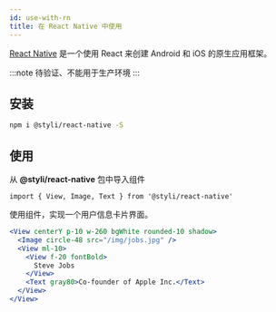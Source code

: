 ```yaml
---
id: use-with-rn
title: 在 React Native 中使用
---
```



[React Native](https://reactnative.dev/) 是一个使用 React 来创建 Android 和 iOS 的原生应用框架。

:::note
待验证、不能用于生产环境
:::

## 安装

```bash
npm i @styli/react-native -S
```

## 使用

从 **@styli/react-native** 包中导入组件

```tsx
import { View, Image, Text } from '@styli/react-native'
```

使用组件，实现一个用户信息卡片界面。

```jsx live
<View centerY p-10 w-260 bgWhite rounded-10 shadow>
  <Image circle-48 src="/img/jobs.jpg" />
  <View ml-10>
    <View f-20 fontBold>
      Steve Jobs
    </View>
    <Text gray80>Co-founder of Apple Inc.</Text>
  </View>
</View>
```
